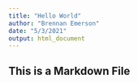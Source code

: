 ```yaml
---
title: "Hello World"
author: "Brennan Emerson"
date: "5/3/2021"
output: html_document
---
```

## This is a Markdown File